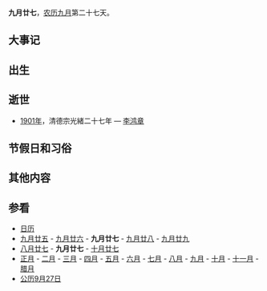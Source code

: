{{Lunar09Calendar}}
'''九月廿七'''，[[农历|农历]][[九月_(农历)|九月]]第二十七天。

==大事记==

==出生==

==逝世==
*[[1901年|1901年]]，清德宗光緒二十七年 — [[李鸿章|李鸿章]]

==节假日和习俗==

==其他内容==

==参看==
*[[历史上的今天|日历]]
*[[九月廿五|九月廿五]] - [[九月廿六|九月廿六]] - '''九月廿七''' - [[九月廿八|九月廿八]] - [[九月廿九|九月廿九]]
*[[八月廿七|八月廿七]] - '''九月廿七''' - [[十月廿七|十月廿七]]
*[[正月|正月]] - [[二月_(农历)|二月]] - [[三月_(农历)|三月]] - [[四月_(农历)|四月]] - [[五月_(农历)|五月]] - [[六月_(农历)|六月]] - [[七月_(农历)|七月]] - [[八月_(农历)|八月]] - [[九月_(农历)|九月]] - [[十月_(农历)|十月]] - [[十一月_(农历)|十一月]] - [[腊月|腊月]]
*[[公历|公历]][[9月27日|9月27日]]